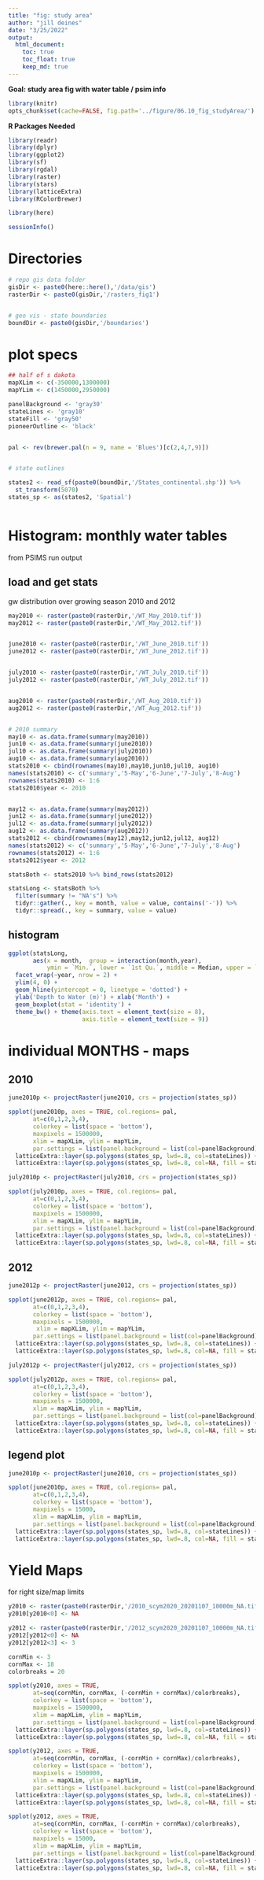 ```yaml
---
title: "fig: study area"
author: "jill deines"
date: "3/25/2022"
output: 
  html_document:
    toc: true
    toc_float: true
    keep_md: true
---
```


**Goal: study area fig with water table / psim info**


```r
library(knitr)
opts_chunk$set(cache=FALSE, fig.path='../figure/06.10_fig_studyArea/')
```

**R Packages Needed**

```r
library(readr)
library(dplyr)
library(ggplot2)
library(sf)
library(rgdal)
library(raster)
library(stars)
library(latticeExtra)
library(RColorBrewer)

library(here)

sessionInfo()
```

# Directories

```r
# repo gis data folder
gisDir <- paste0(here::here(),'/data/gis')
rasterDir <- paste0(gisDir,'/rasters_fig1')


# geo vis - state boundaries
boundDir <- paste0(gisDir,'/boundaries')


```

# plot specs
```r
## half of s dakota
mapXLim <- c(-350000,1300000)
mapYLim <- c(1450000,2950000)

panelBackground <- 'gray30'
stateLines <- 'gray10'
stateFill <- 'gray50'
pioneerOutline <- 'black'


pal <- rev(brewer.pal(n = 9, name = 'Blues')[c(2,4,7,9)])


# state outlines

states2 <- read_sf(paste0(boundDir,'/States_continental.shp')) %>%
  st_transform(5070)
states_sp <- as(states2, 'Spatial')



```


# Histogram: monthly water tables
from PSIMS run output

## load and get stats
gw distribution over growing season
2010 and 2012

```r


may2010 <- raster(paste0(rasterDir,'/WT_May_2010.tif'))
may2012 <- raster(paste0(rasterDir,'/WT_May_2012.tif'))


june2010 <- raster(paste0(rasterDir,'/WT_June_2010.tif'))
june2012 <- raster(paste0(rasterDir,'/WT_June_2012.tif'))


july2010 <- raster(paste0(rasterDir,'/WT_July_2010.tif'))
july2012 <- raster(paste0(rasterDir,'/WT_July_2012.tif'))


aug2010 <- raster(paste0(rasterDir,'/WT_Aug_2010.tif'))
aug2012 <- raster(paste0(rasterDir,'/WT_Aug_2012.tif'))


# 2010 summary
may10 <- as.data.frame(summary(may2010))
jun10 <- as.data.frame(summary(june2010))
jul10 <- as.data.frame(summary(july2010))
aug10 <- as.data.frame(summary(aug2010))
stats2010 <- cbind(rownames(may10),may10,jun10,jul10, aug10)
names(stats2010) <- c('summary','5-May','6-June','7-July','8-Aug')
rownames(stats2010) <- 1:6
stats2010$year <- 2010


may12 <- as.data.frame(summary(may2012))
jun12 <- as.data.frame(summary(june2012))
jul12 <- as.data.frame(summary(july2012))
aug12 <- as.data.frame(summary(aug2012))
stats2012 <- cbind(rownames(may12),may12,jun12,jul12, aug12)
names(stats2012) <- c('summary','5-May','6-June','7-July','8-Aug')
rownames(stats2012) <- 1:6
stats2012$year <- 2012

statsBoth <- stats2010 %>% bind_rows(stats2012)

statsLong <- statsBoth %>%
  filter(summary != "NA's") %>%
  tidyr::gather(., key = month, value = value, contains('-')) %>%
  tidyr::spread(., key = summary, value = value)

```

## histogram

```r
ggplot(statsLong,
       aes(x = month,  group = interaction(month,year),
           ymin = `Min.`, lower = `1st Qu.`, middle = Median, upper = `3rd Qu.`, ymax = `Max.`)) +
  facet_wrap(~year, nrow = 2) +
  ylim(4, 0) +
  geom_hline(yintercept = 0, linetype = 'dotted') +
  ylab('Depth to Water (m)') + xlab('Month') +
  geom_boxplot(stat = 'identity') +
  theme_bw() + theme(axis.text = element_text(size = 8),
                     axis.title = element_text(size = 9))
```


# individual MONTHS - maps

## 2010


```r
june2010p <- projectRaster(june2010, crs = projection(states_sp))

spplot(june2010p, axes = TRUE, col.regions= pal,
       at=c(0,1,2,3,4),
       colorkey = list(space = 'bottom'),
       maxpixels = 1500000,
       xlim = mapXLim, ylim = mapYLim,
       par.settings = list(panel.background = list(col=panelBackground))) +
  latticeExtra::layer(sp.polygons(states_sp, lwd=.8, col=stateLines)) +
  latticeExtra::layer(sp.polygons(states_sp, lwd=.8, col=NA, fill = stateFill), under=T)
```


```r
july2010p <- projectRaster(july2010, crs = projection(states_sp))

spplot(july2010p, axes = TRUE, col.regions= pal,
       at=c(0,1,2,3,4),
       colorkey = list(space = 'bottom'),
       maxpixels = 1500000,
       xlim = mapXLim, ylim = mapYLim,
       par.settings = list(panel.background = list(col=panelBackground))) +
  latticeExtra::layer(sp.polygons(states_sp, lwd=.8, col=stateLines)) +
  latticeExtra::layer(sp.polygons(states_sp, lwd=.8, col=NA, fill = stateFill), under=T)
```

## 2012



```r
june2012p <- projectRaster(june2012, crs = projection(states_sp))

spplot(june2012p, axes = TRUE, col.regions= pal,
       at=c(0,1,2,3,4),
       colorkey = list(space = 'bottom'),
       maxpixels = 1500000,
        xlim = mapXLim, ylim = mapYLim,
       par.settings = list(panel.background = list(col=panelBackground))) +
  latticeExtra::layer(sp.polygons(states_sp, lwd=.8, col=stateLines)) +
  latticeExtra::layer(sp.polygons(states_sp, lwd=.8, col=NA, fill = stateFill), under=T)
```

```r
july2012p <- projectRaster(july2012, crs = projection(states_sp))

spplot(july2012p, axes = TRUE, col.regions= pal,
       at=c(0,1,2,3,4),
       colorkey = list(space = 'bottom'),
       maxpixels = 1500000,
       xlim = mapXLim, ylim = mapYLim,
       par.settings = list(panel.background = list(col=panelBackground))) +
  latticeExtra::layer(sp.polygons(states_sp, lwd=.8, col=stateLines)) +
  latticeExtra::layer(sp.polygons(states_sp, lwd=.8, col=NA, fill = stateFill), under=T)
```


## legend plot

```r
june2010p <- projectRaster(june2010, crs = projection(states_sp))

spplot(june2010p, axes = TRUE, col.regions= pal,
       at=c(0,1,2,3,4),
       colorkey = list(space = 'bottom'),
       maxpixels = 15000,
       xlim = mapXLim, ylim = mapYLim,
       par.settings = list(panel.background = list(col=panelBackground))) +
  latticeExtra::layer(sp.polygons(states_sp, lwd=.8, col=stateLines)) +
  latticeExtra::layer(sp.polygons(states_sp, lwd=.8, col=NA, fill = stateFill), under=T)
```



# Yield Maps
for right size/map limits

```r
y2010 <- raster(paste0(rasterDir,'/2010_scym2020_20201107_10000m_NA.tif'))
y2010[y2010<0] <- NA

y2012 <- raster(paste0(rasterDir,'/2012_scym2020_20201107_10000m_NA.tif'))
y2012[y2012<0] <- NA
y2012[y2012<3] <- 3

cornMin <- 3
cornMax <- 18
colorbreaks = 20
```

```r

spplot(y2010, axes = TRUE,
       at=seq(cornMin, cornMax, (-cornMin + cornMax)/colorbreaks),
       colorkey = list(space = 'bottom'),
       maxpixels = 1500000,
       xlim = mapXLim, ylim = mapYLim,
       par.settings = list(panel.background = list(col=panelBackground))) +
  latticeExtra::layer(sp.polygons(states_sp, lwd=.8, col=stateLines)) +
  latticeExtra::layer(sp.polygons(states_sp, lwd=.8, col=NA, fill = stateFill), under=T)
```


```r
spplot(y2012, axes = TRUE,
       at=seq(cornMin, cornMax, (-cornMin + cornMax)/colorbreaks),
       colorkey = list(space = 'bottom'),
       maxpixels = 1500000,
       xlim = mapXLim, ylim = mapYLim,
       par.settings = list(panel.background = list(col=panelBackground))) +
  latticeExtra::layer(sp.polygons(states_sp, lwd=.8, col=stateLines)) +
  latticeExtra::layer(sp.polygons(states_sp, lwd=.8, col=NA, fill = stateFill), under=T)
```


```r
spplot(y2012, axes = TRUE,
       at=seq(cornMin, cornMax, (-cornMin + cornMax)/colorbreaks),
       colorkey = list(space = 'bottom'),
       maxpixels = 15000,
       xlim = mapXLim, ylim = mapYLim,
       par.settings = list(panel.background = list(col=panelBackground))) +
  latticeExtra::layer(sp.polygons(states_sp, lwd=.8, col=stateLines)) +
  latticeExtra::layer(sp.polygons(states_sp, lwd=.8, col=NA, fill = stateFill), under=T)
```




